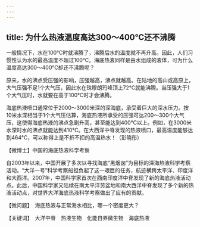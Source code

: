 ```yaml
---
---
---
```

title: 为什么热液温度高达300～400℃还不沸腾
---




一般情况下，水在100℃时就沸腾了，沸腾后水的温度就不再升高。因此，人们习惯性认为水的最高温度不超过100℃。海底热液同样是由水组成的液体，可为什么温度高达300～400℃却还不沸腾呢？

原来，水的沸点受压强的影响，压强越高，沸点就越高。在陆地的高山或高原上，大气压强不足1个大气压，因此水在珠穆朗玛峰顶上72℃就能沸腾。当压强大于1个大气压时，水就要在高于100℃时才会沸腾。

海底热液喷口通常位于2000～3000米深的深海底，承受着巨大的深水压力。按10米水深相当于1个大气压估算，海底热液所承受的压强可达200～300个大气压，这使得海底热液的沸点急剧升高，甚至能达到400℃以上。例如，在3000米水深时水的沸点就能达到410℃。在大西洋中脊发现的热液喷口，最高温度能够达到464℃，可以称得上是不折不扣的高温热水！（彭晓彤）





【微博士】中国的海底热液科学考察

自2003年以来，中国开展了多次以寻找海底“黑烟囱”为目标的深海热液科学考察活动。“大洋一号”科学考察船担负起了这一艰巨的任务，航迹横跨太平洋、印度洋和大西洋。2007年，中国科学家首次在西南印度洋中脊发现了新的海底热液活动点。此后，中国科学家又陆续在南太平洋劳盆地和南大西洋中脊发现了多个新的热液活动点，对世界大洋海底热液科学考察做出了应有的贡献。

【微问题】　海底热液与正常海水相比，哪一个密度更大？

【关键词】　大洋中脊　热液生物　化能自养微生物　海底热液